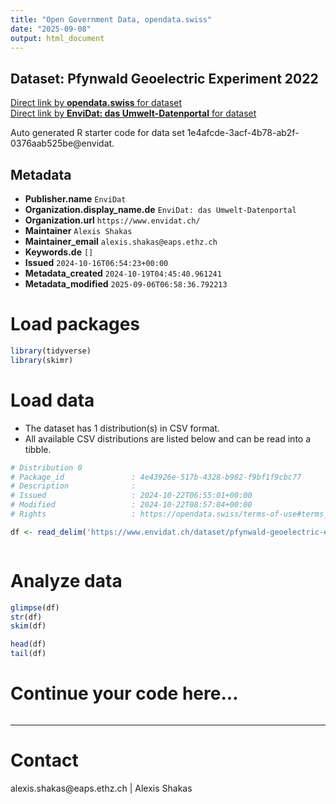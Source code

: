 ```yaml
---
title: "Open Government Data, opendata.swiss"
date: "2025-09-08"
output: html_document
---
```


## Dataset: Pfynwald Geoelectric Experiment 2022



[Direct link by **opendata.swiss** for dataset](https://opendata.swiss/de/dataset/pfynwald-geoelectric-experiment-2022)<br>
[Direct link by **EnviDat: das Umwelt-Datenportal** for dataset](https://www.envidat.ch/#/metadata/pfynwald-geoelectric-experiment-2022)

Auto generated R starter code for data set 1e4afcde-3acf-4b78-ab2f-0376aab525be@envidat.

## Metadata

- **Publisher.name** `EnviDat`
- **Organization.display_name.de** `EnviDat: das Umwelt-Datenportal`
- **Organization.url** `https://www.envidat.ch/`
- **Maintainer** `Alexis Shakas`
- **Maintainer_email** `alexis.shakas@eaps.ethz.ch`
- **Keywords.de** `[]`
- **Issued** `2024-10-16T06:54:23+00:00`
- **Metadata_created** `2024-10-19T04:45:40.961241`
- **Metadata_modified** `2025-09-06T06:58:36.792213`


# Load packages

```r

library(tidyverse)
library(skimr)

```

# Load data

-   The dataset has 1 distribution(s) in CSV format.
-   All available CSV distributions are listed below and can be read into a tibble.

```r

# Distribution 0
# Package_id               : 4e43926e-517b-4328-b982-f9bf1f9cbc77
# Description              : 
# Issued                   : 2024-10-22T06:55:01+00:00
# Modified                 : 2024-10-22T08:57:04+00:00
# Rights                   : https://opendata.swiss/terms-of-use#terms_open

df <- read_delim('https://www.envidat.ch/dataset/pfynwald-geoelectric-experiment-2022/resource/e0f3f914-7db4-4536-a47f-ee8b878b5ad1')



```

# Analyze data

```r

glimpse(df)
str(df)
skim(df)

head(df)
tail(df)

```

# Continue your code here...

```r

```

------------------------------------------------------------------------

# Contact

alexis.shakas@eaps.ethz.ch | Alexis Shakas
